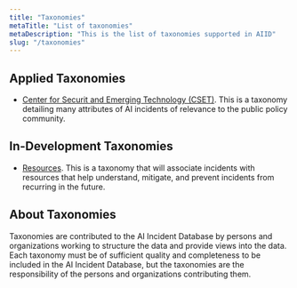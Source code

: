 ```yaml
---
title: "Taxonomies"
metaTitle: "List of taxonomies"
metaDescription: "This is the list of taxonomies supported in AIID"
slug: "/taxonomies"
---
```



## Applied Taxonomies ##

* [Center for Securit and Emerging Technology (CSET)](/taxonomy/cset). This is a taxonomy detailing many attributes of AI incidents of relevance to the public policy community.

## In-Development Taxonomies ##

* [Resources](/taxonomy/resources). This is a taxonomy that will associate incidents with resources that help understand, mitigate, and prevent incidents from recurring in the future.

<!-- <TaxonomiesList /> -->

## About Taxonomies ##

Taxonomies are contributed to the AI Incident Database by persons and organizations working to structure the data and provide views into the data. Each taxonomy must be of sufficient quality and completeness to be included in the AI Incident Database, but the taxonomies are the responsibility of the persons and organizations contributing them.

